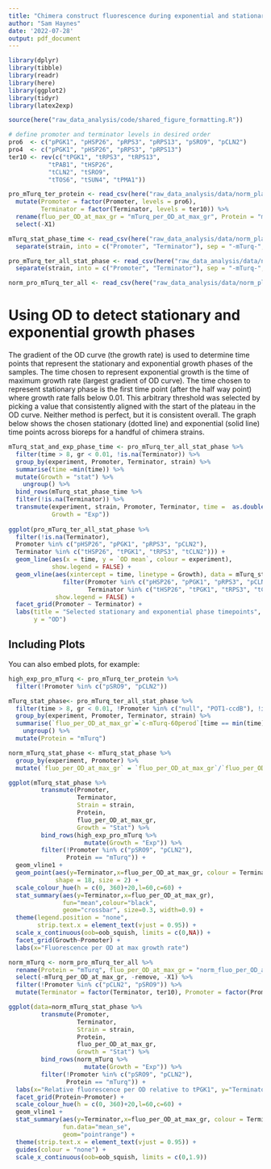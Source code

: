 ```yaml
---
title: "Chimera construct fluorescence during exponential and stationary phases"
author: "Sam Haynes"
date: '2022-07-28'
output: pdf_document
---
```


```r
library(dplyr)
library(tibble)
library(readr)
library(here)
library(ggplot2)
library(tidyr)
library(latex2exp)

source(here("raw_data_analysis/code/shared_figure_formatting.R"))

# define promoter and terminator levels in desired order
pro6  <- c("pPGK1", "pHSP26", "pRPS3", "pRPS13", "pSRO9", "pCLN2")
pro4  <- c("pPGK1", "pHSP26", "pRPS3", "pRPS13")
ter10 <- rev(c("tPGK1", "tRPS3", "tRPS13",
           "tPAB1", "tHSP26", 
           "tCLN2", "tSRO9", 
           "tTOS6", "tSUN4", "tPMA1"))

pro_mTurq_ter_protein <- read_csv(here("raw_data_analysis/data/norm_platereader/promoter_terminator_swaps/mTurq_collection/pro-mTurq-ter_swaps_raw.csv"))%>%
  mutate(Promoter = factor(Promoter, levels = pro6),
         Terminator = factor(Terminator, levels = ter10)) %>% 
  rename(fluo_per_OD_at_max_gr = "mTurq_per_OD_at_max_gr", Protein = "mTurq") %>%
  select(-X1)

mTurq_stat_phase_time <- read_csv(here("raw_data_analysis/data/norm_platereader/promoter_terminator_swaps/mTurq_collection/pro-mTurq-ter_swaps_max_gr.csv")) %>%
  separate(strain, into = c("Promoter", "Terminator"), sep = "-mTurq-", remove = FALSE)

pro_mTurq_ter_all_stat_phase <- read_csv(here("raw_data_analysis/data/norm_platereader/promoter_terminator_swaps/mTurq_collection/pro-mTurq-ter_swaps_OD_and_mTurq.csv")) %>%
  separate(strain, into = c("Promoter", "Terminator"), sep = "-mTurq-", remove = FALSE)

norm_pro_mTurq_ter_all <- read_csv(here("raw_data_analysis/data/norm_platereader/promoter_terminator_swaps/mTurq_collection/pro-mTurq-ter_swaps_summary_PGK1_norm.csv"))
```

# Using OD to detect stationary and exponential growth phases

The gradient of the OD curve (the growth rate) is used to determine time points that represent the stationary and exponential growth phases of the samples. The time chosen to represent exponential growth is the time of maximum growth rate (largest gradient of OD curve). The time chosen to represent stationary phase is the first time point (after the half way point) where growth rate falls below 0.01. This arbitrary threshold was selected by picking a value that consistently aligned with the start of the plateau in the OD curve. Neither method is perfect, but it is consistent overall. The graph below shows the chosen stationary (dotted line) and exponential (solid line) time points across bioreps for a handful of chimera strains.

```r
mTurq_stat_and_exp_phase_time <- pro_mTurq_ter_all_stat_phase %>%
  filter(time > 8, gr < 0.01, !is.na(Terminator)) %>%
  group_by(experiment, Promoter, Terminator, strain) %>%
  summarise(time =min(time)) %>%
  mutate(Growth = "stat") %>%
    ungroup() %>%
  bind_rows(mTurq_stat_phase_time %>%
  filter(!is.na(Terminator)) %>%
  transmute(experiment, strain, Promoter, Terminator, time =  as.double(`time of max gr`),
            Growth = "Exp"))
  
ggplot(pro_mTurq_ter_all_stat_phase %>%
  filter(!is.na(Terminator),
  Promoter %in% c("pHSP26", "pPGK1", "pRPS3", "pCLN2"),
  Terminator %in% c("tHSP26", "tPGK1", "tRPS3", "tCLN2"))) +
  geom_line(aes(x = time, y = `OD mean`, colour = experiment),
            show.legend = FALSE) +
  geom_vline(aes(xintercept = time, linetype = Growth), data = mTurq_stat_and_exp_phase_time %>%
               filter(Promoter %in% c("pHSP26", "pPGK1", "pRPS3", "pCLN2"),
                      Terminator %in% c("tHSP26", "tPGK1", "tRPS3", "tCLN2")),
             show.legend = FALSE) +
  facet_grid(Promoter ~ Terminator) +
  labs(title = "Selected stationary and exponential phase timepoints",
       y = "OD")
```

## Including Plots

You can also embed plots, for example:

```r
high_exp_pro_mTurq <- pro_mTurq_ter_protein %>%
  filter(!Promoter %in% c("pSRO9", "pCLN2"))

mTurq_stat_phase<- pro_mTurq_ter_all_stat_phase %>%
  filter(time > 8, gr < 0.01, !Promoter %in% c("null", "POT1-ccdB"), !is.na(Terminator)) %>%
  group_by(experiment, Promoter, Terminator, strain) %>%
  summarise(`fluo_per_OD_at_max_gr`=`c-mTurq-60perod`[time == min(time)]) %>%
    ungroup() %>%
  mutate(Protein = "mTurq")

norm_mTurq_stat_phase <- mTurq_stat_phase %>%
  group_by(experiment, Promoter) %>%
  mutate(`fluo_per_OD_at_max_gr` = `fluo_per_OD_at_max_gr`/`fluo_per_OD_at_max_gr`[Terminator == "tPGK1"])

ggplot(mTurq_stat_phase %>% 
         transmute(Promoter, 
                   Terminator, 
                   Strain = strain,
                   Protein,
                   fluo_per_OD_at_max_gr, 
                   Growth = "Stat") %>%
         bind_rows(high_exp_pro_mTurq %>%
                     mutate(Growth = "Exp")) %>% 
         filter(!Promoter %in% c("pSRO9", "pCLN2"),
                Protein == "mTurq")) +
  geom_vline1 + 
  geom_point(aes(y=Terminator,x=fluo_per_OD_at_max_gr, colour = Terminator),
             shape = 18, size = 2) +
  scale_colour_hue(h = c(0, 360)+20,l=60,c=60) +
  stat_summary(aes(y=Terminator,x=fluo_per_OD_at_max_gr),
               fun="mean",colour="black",
               geom="crossbar", size=0.3, width=0.9) +
  theme(legend.position = "none",
        strip.text.x = element_text(vjust = 0.95)) +
  scale_x_continuous(oob=oob_squish, limits = c(0,NA)) +
  facet_grid(Growth~Promoter) +
  labs(x="Fluorescence per OD at max growth rate") 

```

```r
norm_mTurq <- norm_pro_mTurq_ter_all %>%
  rename(Protein = "mTurq", fluo_per_OD_at_max_gr = "norm_fluo_per_OD_at_max_gr") %>%
  select(-mTurq_per_OD_at_max_gr, -remove, -X1) %>%
  filter(!Promoter %in% c("pCLN2", "pSRO9")) %>%
  mutate(Terminator = factor(Terminator, ter10), Promoter = factor(Promoter, pro4))

ggplot(data=norm_mTurq_stat_phase %>% 
         transmute(Promoter, 
                   Terminator, 
                   Strain = strain,
                   Protein,
                   fluo_per_OD_at_max_gr, 
                   Growth = "Stat") %>% 
         bind_rows(norm_mTurq %>%
                     mutate(Growth = "Exp")) %>% 
         filter(!Promoter %in% c("pSRO9", "pCLN2"), 
                Protein == "mTurq")) +
  labs(x="Relative fluorescence per OD relative to tPGK1", y="Terminator") +
  facet_grid(Protein~Promoter) +
  scale_colour_hue(h = c(0, 360)+20,l=60,c=60) +
  geom_vline1 +
  stat_summary(aes(y=Terminator,x=fluo_per_OD_at_max_gr, colour = Terminator, shape = Growth),
               fun.data="mean_se",
               geom="pointrange") +
  theme(strip.text.x = element_text(vjust = 0.95)) +
  guides(colour = "none") +
  scale_x_continuous(oob=oob_squish, limits = c(0,1.9))
```
